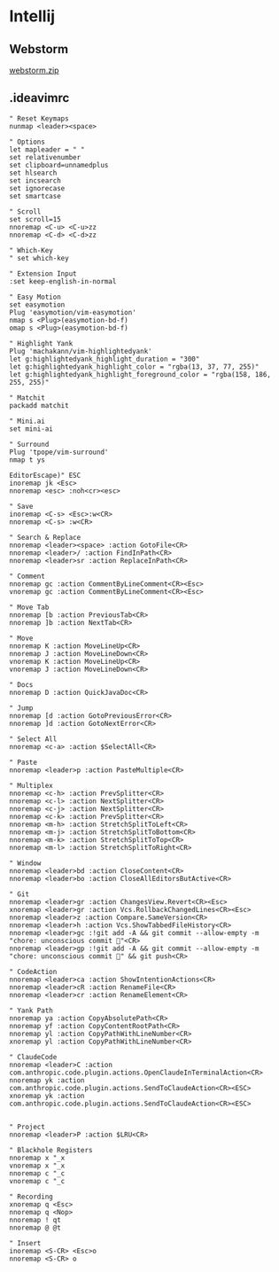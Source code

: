 # Intellij

## Webstorm

[webstorm.zip](/webstorm.zip)

## .ideavimrc

```shell filename="~/.ideavimrc"
" Reset Keymaps
nunmap <leader><space>

" Options
let mapleader = " "
set relativenumber
set clipboard=unnamedplus
set hlsearch
set incsearch
set ignorecase
set smartcase

" Scroll
set scroll=15
nnoremap <C-u> <C-u>zz
nnoremap <C-d> <C-d>zz

" Which-Key
" set which-key

" Extension Input
:set keep-english-in-normal

" Easy Motion
set easymotion
Plug 'easymotion/vim-easymotion'
nmap s <Plug>(easymotion-bd-f)
omap s <Plug>(easymotion-bd-f)

" Highlight Yank
Plug 'machakann/vim-highlightedyank'
let g:highlightedyank_highlight_duration = "300"
let g:highlightedyank_highlight_color = "rgba(13, 37, 77, 255)"
let g:highlightedyank_highlight_foreground_color = "rgba(158, 186, 255, 255)"

" Matchit
packadd matchit

" Mini.ai
set mini-ai

" Surround
Plug 'tpope/vim-surround'
nmap t ys

EditorEscape)" ESC
inoremap jk <Esc>
nnoremap <esc> :noh<cr><esc>

" Save
inoremap <C-s> <Esc>:w<CR>
nnoremap <C-s> :w<CR>

" Search & Replace
nnoremap <leader><space> :action GotoFile<CR>
nnoremap <leader>/ :action FindInPath<CR>
nnoremap <leader>sr :action ReplaceInPath<CR>

" Comment
nnoremap gc :action CommentByLineComment<CR><Esc>
vnoremap gc :action CommentByLineComment<CR><Esc>

" Move Tab
nnoremap [b :action PreviousTab<CR>
nnoremap ]b :action NextTab<CR>

" Move
nnoremap K :action MoveLineUp<CR>
nnoremap J :action MoveLineDown<CR>
vnoremap K :action MoveLineUp<CR>
vnoremap J :action MoveLineDown<CR>

" Docs
nnoremap D :action QuickJavaDoc<CR>

" Jump
nnoremap [d :action GotoPreviousError<CR>
nnoremap ]d :action GotoNextError<CR>

" Select All
nnoremap <c-a> :action $SelectAll<CR>

" Paste
nnoremap <leader>p :action PasteMultiple<CR>

" Multiplex
nnoremap <c-h> :action PrevSplitter<CR>
nnoremap <c-l> :action NextSplitter<CR>
nnoremap <c-j> :action NextSplitter<CR>
nnoremap <c-k> :action PrevSplitter<CR>
nnoremap <m-h> :action StretchSplitToLeft<CR>
nnoremap <m-j> :action StretchSplitToBottom<CR>
nnoremap <m-k> :action StretchSplitToTop<CR>
nnoremap <m-l> :action StretchSplitToRight<CR>

" Window
nnoremap <leader>bd :action CloseContent<CR>
nnoremap <leader>bo :action CloseAllEditorsButActive<CR>

" Git
nnoremap <leader>gr :action ChangesView.Revert<CR><Esc>
xnoremap <leader>gr :action Vcs.RollbackChangedLines<CR><Esc>
nnoremap <leader>z :action Compare.SameVersion<CR>
nnoremap <leader>h :action Vcs.ShowTabbedFileHistory<CR>
nnoremap <leader>gc :!git add -A && git commit --allow-empty -m "chore: unconscious commit 🐋"<CR>
nnoremap <leader>gp :!git add -A && git commit --allow-empty -m "chore: unconscious commit 🐋" && git push<CR>

" CodeAction
nnoremap <leader>ca :action ShowIntentionActions<CR>
nnoremap <leader>cR :action RenameFile<CR>
nnoremap <leader>cr :action RenameElement<CR>

" Yank Path
nnoremap ya :action CopyAbsolutePath<CR>
nnoremap yf :action CopyContentRootPath<CR>
nnoremap yl :action CopyPathWithLineNumber<CR>
xnoremap yl :action CopyPathWithLineNumber<CR>

" ClaudeCode
nnoremap <leader>C :action com.anthropic.code.plugin.actions.OpenClaudeInTerminalAction<CR>
nnoremap yk :action com.anthropic.code.plugin.actions.SendToClaudeAction<CR><ESC>
xnoremap yk :action com.anthropic.code.plugin.actions.SendToClaudeAction<CR><ESC>


" Project
nnoremap <leader>P :action $LRU<CR>

" Blackhole Registers
nnoremap x "_x
vnoremap x "_x
nnoremap c "_c
vnoremap c "_c

" Recording
xnoremap q <Esc>
nnoremap q <Nop>
nnoremap ! qt
nnoremap @ @t

" Insert
inoremap <S-CR> <Esc>o
nnoremap <S-CR> o
```
